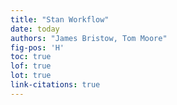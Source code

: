 ```yaml
---
title: "Stan Workflow"
date: today
authors: "James Bristow, Tom Moore"
fig-pos: 'H'
toc: true
lof: true
lot: true
link-citations: true
---
```

